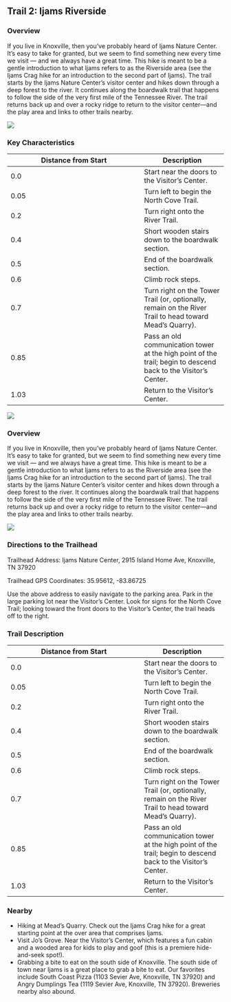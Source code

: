## Trail 2: Ijams Riverside

### Overview

If you live in Knoxville, then you've probably heard of Ijams Nature Center.
It’s easy to take for granted, but we seem to find something new every time we visit — and we always have a great time.
This hike is meant to be a gentle introduction to what Ijams refers to as the Riverside area (see the Ijams Crag hike for an introduction to the second part of Ijams).
The trail starts by the Ijams Nature Center's visitor center and hikes down through a deep forest to the river.
It continues along the boardwalk trail that happens to follow the side of the very first mile of the Tennessee River.
The trail returns back up and over a rocky ridge to return to the visitor center—and the play area and links to other trails nearby.

![](img/trail-02-figure-01.jpg)



### Key Characteristics

| Distance from Start | Description                                                                                                    |
|--------------------------------------------|----------------------------|
| 0.0                 | Start near the doors to the Visitor's Center.                                                                  |
| 0.05                | Turn left to begin the North Cove Trail.                                                                       |
| 0.2                 | Turn right onto the River Trail.                                                                               |
| 0.4                 | Short wooden stairs down to the boardwalk section.                                                             |
| 0.5                 | End of the boardwalk section.                                                                                  |
| 0.6                 | Climb rock steps.                                                                                              |
| 0.7                 | Turn right on the Tower Trail (or, optionally, remain on the River Trail to head toward Mead's Quarry).        |
| 0.85                | Pass an old communication tower at the high point of the trail; begin to descend back to the Visitor's Center. |
| 1.03                | Return to the Visitor's Center.                                                                                |

![](maps/trail-02-map.jpeg)

### Overview

If you live in Knoxville, then you've probably heard of Ijams Nature Center.
It’s easy to take for granted, but we seem to find something new every time we visit — and we always have a great time.
This hike is meant to be a gentle introduction to what Ijams refers to as the Riverside area (see the Ijams Crag hike for an introduction to the second part of Ijams).
The trail starts by the Ijams Nature Center's visitor center and hikes down through a deep forest to the river.
It continues along the boardwalk trail that happens to follow the side of the very first mile of the Tennessee River.
The trail returns back up and over a rocky ridge to return to the visitor center—and the play area and links to other trails nearby.

![](img/trail-02-figure-01.jpg)

### Directions to the Trailhead

Trailhead Address: Ijams Nature Center, 2915 Island Home Ave, Knoxville, TN 37920

Trailhead GPS Coordinates: 35.95612, -83.86725

Use the above address to easily navigate to the parking area.
Park in the large parking lot near the Visitor's Center.
Look for signs for the North Cove Trail; looking toward the front doors to the Visitor's Center, the trail heads off to the right.

### Trail Description

| Distance from Start | Description                                                                                                    |
|--------------------------------------------|----------------------------|
| 0.0                 | Start near the doors to the Visitor's Center.                                                                  |
| 0.05                | Turn left to begin the North Cove Trail.                                                                       |
| 0.2                 | Turn right onto the River Trail.                                                                               |
| 0.4                 | Short wooden stairs down to the boardwalk section.                                                             |
| 0.5                 | End of the boardwalk section.                                                                                  |
| 0.6                 | Climb rock steps.                                                                                              |
| 0.7                 | Turn right on the Tower Trail (or, optionally, remain on the River Trail to head toward Mead's Quarry).        |
| 0.85                | Pass an old communication tower at the high point of the trail; begin to descend back to the Visitor's Center. |
| 1.03                | Return to the Visitor's Center.                                                                                |

### Nearby

-   Hiking at Mead's Quarry. Check out the Ijams Crag hike for a great starting point at the over area that comprises Ijams.
-   Visit Jo's Grove. Near the Visitor's Center, which features a fun cabin and a wooded area for kids to play and goof (this is a premiere hide-and-seek spot!).
-   Grabbing a bite to eat on the south side of Knoxville. The south side of town near Ijams is a great place to grab a bite to eat. Our favorites include South Coast Pizza (1103 Sevier Ave, Knoxville, TN 37920) and Angry Dumplings Tea (1119 Sevier Ave, Knoxville, TN 37920). Breweries nearby also abound.

